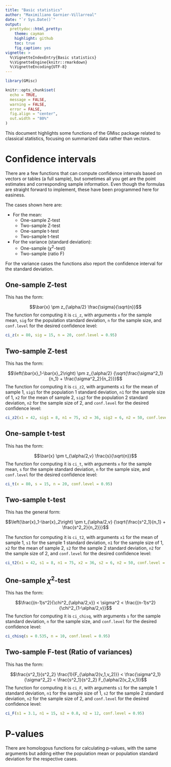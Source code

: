 ```yaml
---
title: "Basic statistics"
author: "Maximiliano Garnier-Villarreal"
date: "`r Sys.Date()`"
output:
  prettydoc::html_pretty:
    theme: cayman
    highlight: github
    toc: true
    fig_caption: yes
vignette: >
  %\VignetteIndexEntry{Basic statistics}
  %\VignetteEngine{knitr::rmarkdown}
  %\VignetteEncoding{UTF-8}
---
```


```r
library(GMisc)

knitr::opts_chunk$set(
  echo = TRUE,
  message = FALSE,
  warning = FALSE,
  error = FALSE,
  fig.align = "center",
  out.width = "80%"
)
```


This document highlights some functions of the GMisc package related to classical statistics, focusing on summarized data rather than vectors.

# Confidence intervals

There are a few functions that can compute confidence intervals based on vectors or tables (a full sample), but sometimes all you get are the point estimates and corresponding sample information. Even though the formulas are straight forward to implement, these have been programmed here for easiness. 

The cases shown here are:

* For the mean:
  - One-sample Z-test
  - Two-sample Z-test
  - One-sample t-test
  - Two-sample t-test
  
* For the variance (standard deviation):
  - One-sample ($\chi^2$-test)
  - Two-sample (ratio F)

For the variance cases the functions also report the confidence interval for the standard deviation.

## One-sample Z-test

This has the form:

$$\bar{x} \pm z_{\alpha/2} \frac{\sigma}{\sqrt{n}}$$
The function for computing it is `ci_z`, with arguments `x` for the sample mean, `sig` for the population standard deviation, `n` for the sample size, and `conf.level` for the desired confidence level:

```r
ci_z(x = 80, sig = 15, n = 20, conf.level = 0.95)
```

## Two-sample Z-test

This has the form:

$$\left(\bar{x}_1-\bar{x}_2\right) \pm z_{\alpha/2} {\sqrt{\frac{\sigma^2_1}{n_1} + \frac{\sigma^2_2}{n_2}}}$$
The function for computing it is `ci_z2`, with arguments `x1` for the mean of sample 1, `sig1` for the population 1 standard deviation, `n1` for the sample size of 1, `x2` for the mean of sample 2, `sig2` for the population 2 standard deviation, `n2` for the sample size of 2, and `conf.level` for the desired confidence level:

```r
ci_z2(x1 = 42, sig1 = 8, n1 = 75, x2 = 36, sig2 = 6, n2 = 50, conf.level = 0.95)
```

## One-sample t-test

This has the form:

$$\bar{x} \pm t_{\alpha/2,v} \frac{s}{\sqrt{n}}$$
The function for computing it is `ci_t`, with arguments `x` for the sample mean, `s` for the sample standard deviation, `n` for the sample size, and `conf.level` for the desired confidence level:

```r
ci_t(x = 80, s = 15, n = 20, conf.level = 0.95)
```

## Two-sample t-test

This has the general form:

$$\left(\bar{x}_1-\bar{x}_2\right) \pm t_{\alpha/2,v} {\sqrt{\frac{s^2_1}{n_1} + \frac{s^2_2}{n_2}}}$$

The function for computing it is `ci_t2`, with arguments `x1` for the mean of sample 1, `s1` for the sample 1 standard deviation, `n1` for the sample size of 1, `x2` for the mean of sample 2, `s2` for the sample 2 standard deviation, `n2` for the sample size of 2, and `conf.level` for the desired confidence level:

```r
ci_t2(x1 = 42, s1 = 8, n1 = 75, x2 = 36, s2 = 6, n2 = 50, conf.level = 0.95)
```

## One-sample $\chi^2$-test

This has the form:

$$\frac{(n-1)s^2}{\chi^2_{\alpha/2,v}} < \sigma^2 < \frac{(n-1)s^2}{\chi^2_{1-\alpha/2,v}}$$
The function for computing it is `ci_chisq`, with arguments `s` for the sample standard deviation, `n` for the sample size, and `conf.level` for the desired confidence level:

```r
ci_chisq(s = 0.535, n = 10, conf.level = 0.95)
```

## Two-sample F-test (Ratio of variances)

This has the form:

$$\frac{s^2_1}{s^2_2} \frac{1}{F_{\alpha/2(v_1,v_2)}} < \frac{\sigma^2_1}{\sigma^2_2} < \frac{s^2_1}{s^2_2} F_{\alpha/2(v_2,v_1)}$$
The function for computing it is `ci_F`, with arguments `s1` for the sample 1 standard deviation, `n1` for the sample size of 1, `s2` for the sample 2 standard deviation, `n2` for the sample size of 2, and `conf.level` for the desired confidence level:

```r
ci_F(s1 = 3.1, n1 = 15, s2 = 0.8, n2 = 12, conf.level = 0.95)
```

# P-values

There are homologous functions for calculating p-values, with the same arguments but adding either the population mean or population standard deviation for the respective cases.

